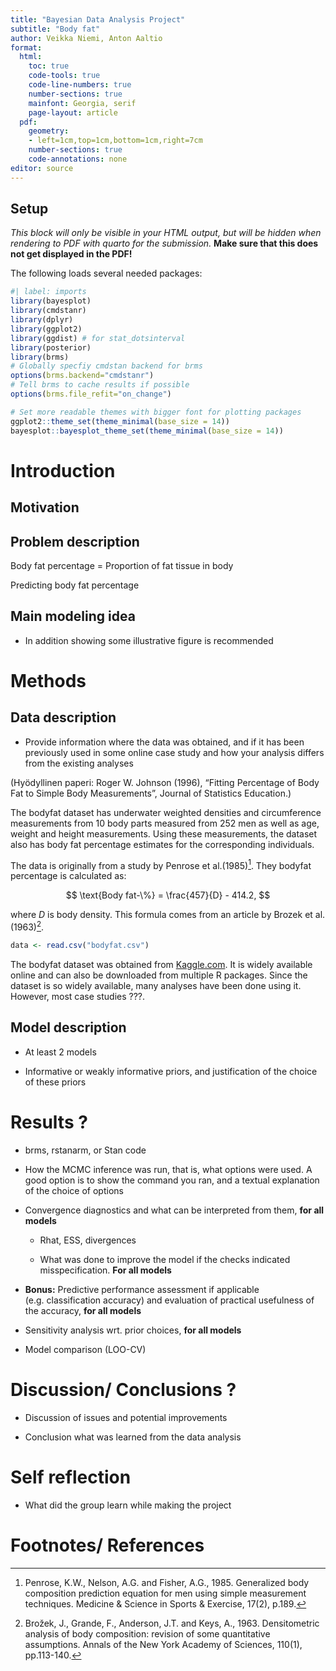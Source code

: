 ```yaml
---
title: "Bayesian Data Analysis Project"
subtitle: "Body fat"
author: Veikka Niemi, Anton Aaltio
format:
  html:
    toc: true
    code-tools: true
    code-line-numbers: true
    number-sections: true
    mainfont: Georgia, serif
    page-layout: article
  pdf:  
    geometry:
    - left=1cm,top=1cm,bottom=1cm,right=7cm
    number-sections: true
    code-annotations: none
editor: source
---
```


:::: {.content-hidden when-format="pdf"}
::: {.callout-warning collapse=false}
 
## Setup


*This block will only be visible in your HTML output, but will be hidden when rendering to PDF with quarto for the submission.*
**Make sure that this does not get displayed in the PDF!**

The following loads several needed packages:

```r
#| label: imports
library(bayesplot)
library(cmdstanr)
library(dplyr)
library(ggplot2)
library(ggdist) # for stat_dotsinterval
library(posterior)
library(brms)
# Globally specfiy cmdstan backend for brms
options(brms.backend="cmdstanr")
# Tell brms to cache results if possible
options(brms.file_refit="on_change")

# Set more readable themes with bigger font for plotting packages
ggplot2::theme_set(theme_minimal(base_size = 14))
bayesplot::bayesplot_theme_set(theme_minimal(base_size = 14))
```

:::
::::

# Introduction

## Motivation

## Problem description

Body fat percentage = Proportion of fat tissue in body

Predicting body fat percentage

## Main modeling idea

- In addition showing some illustrative figure is recommended

# Methods

## Data description

- Provide information where the data was obtained, and if it has been previously used in some online case study and how your analysis differs from the existing analyses

(Hyödyllinen paperi: Roger W. Johnson (1996), "Fitting Percentage of Body Fat to Simple Body Measurements", Journal of Statistics Education.)

The bodyfat dataset has underwater weighted densities and circumference measurements from 10 body parts measured from 252 men as well as age, weight and height measurements. Using these measurements, the dataset also has body fat percentage estimates for the corresponding individuals.

The data is originally from a study by Penrose et al.(1985)[^1]. They bodyfat percentage is calculated as:

$$
\text{Body fat-\%} = \frac{457}{D} - 414.2,
$$

where $D$ is body density. This formula comes from an article by Brozek et al.(1963)[^2].

```r
data <- read.csv("bodyfat.csv")
```


The bodyfat dataset was obtained from [Kaggle.com](https://www.kaggle.com/datasets/fedesoriano/body-fat-prediction-dataset/). It is widely available online and can also be downloaded from multiple R packages. Since the dataset is so widely available, many analyses have been done using it. However, most case studies ???.

## Model description

- At least 2 models

- Informative or weakly informative priors, and justification of the choice of these priors

# Results ?

- brms, rstanarm, or Stan code

- How the MCMC inference was run, that is, what options were used. A good option is to show the command you ran, and a textual explanation of the choice of options

- Convergence diagnostics and what can be interpreted from them, **for all models**
  - Rhat, ESS, divergences
  
  - What was done to improve the model if the checks indicated misspecification. **For all models**
  
- **Bonus:** Predictive performance assessment if applicable (e.g. classification accuracy) and evaluation of practical usefulness of the accuracy, **for all models**

- Sensitivity analysis wrt. prior choices, **for all models**

- Model comparison (LOO-CV)

# Discussion/ Conclusions ?

- Discussion of issues and potential improvements

- Conclusion what was learned from the data analysis

# Self reflection

- What did the group learn while making the project

# Footnotes/ References

[^1]: Penrose, K.W., Nelson, A.G. and Fisher, A.G., 1985. Generalized body composition prediction equation for men using simple measurement techniques. Medicine & Science in Sports & Exercise, 17(2), p.189.

[^2]: Brožek, J., Grande, F., Anderson, J.T. and Keys, A., 1963. Densitometric analysis of body composition: revision of some quantitative assumptions. Annals of the New York Academy of Sciences, 110(1), pp.113-140.
